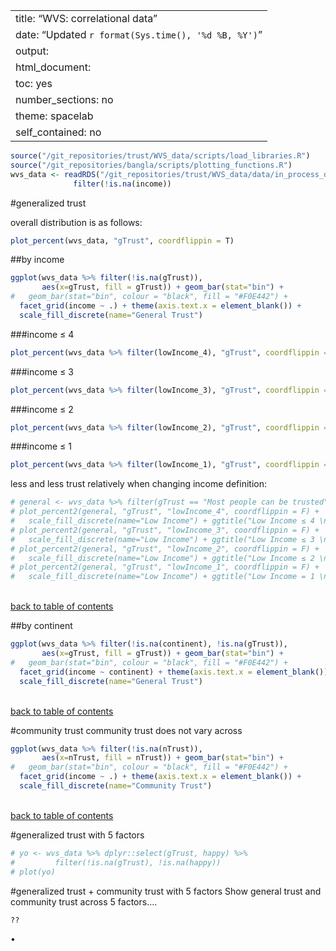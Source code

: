 
---
title: "WVS: correlational data"
date: "Updated `r format(Sys.time(), '%d %B, %Y')`"
output: 
  html_document:
    toc: yes
    number_sections: no
    theme: spacelab
    self_contained: no
---

```r
source("/git_repositories/trust/WVS_data/scripts/load_libraries.R")
source("/git_repositories/bangla/scripts/plotting_functions.R")
wvs_data <- readRDS("/git_repositories/trust/WVS_data/data/in_process_data/fulldata_cleaned.RDS") %>%
              filter(!is.na(income))
```

#generalized trust 

overall distribution is as follows: 
```r
plot_percent(wvs_data, "gTrust", coordflippin = T)
```

##by income
```r
ggplot(wvs_data %>% filter(!is.na(gTrust)), 
       aes(x=gTrust, fill = gTrust)) + geom_bar(stat="bin") + 
#   geom_bar(stat="bin", colour = "black", fill = "#F0E442") + 
  facet_grid(income ~ .) + theme(axis.text.x = element_blank()) + 
  scale_fill_discrete(name="General Trust")
```

###income ≤ 4
```r
plot_percent(wvs_data %>% filter(lowIncome_4), "gTrust", coordflippin = T)
```

###income ≤ 3 
```r
plot_percent(wvs_data %>% filter(lowIncome_3), "gTrust", coordflippin = T)
```

###income ≤ 2 
```r
plot_percent(wvs_data %>% filter(lowIncome_2), "gTrust", coordflippin = T)
```

###income ≤ 1
```r
plot_percent(wvs_data %>% filter(lowIncome_1), "gTrust", coordflippin = T)
```


less and less trust relatively when changing income definition:

```r
# general <- wvs_data %>% filter(gTrust == "Most people can be trusted")
# plot_percent2(general, "gTrust", "lowIncome_4", coordflippin = F) + 
#   scale_fill_discrete(name="Low Income") + ggtitle("Low Income ≤ 4 \non scale of 10")
# plot_percent2(general, "gTrust", "lowIncome_3", coordflippin = F) + 
#   scale_fill_discrete(name="Low Income") + ggtitle("Low Income ≤ 3 \non scale of 10")
# plot_percent2(general, "gTrust", "lowIncome_2", coordflippin = F) + 
#   scale_fill_discrete(name="Low Income") + ggtitle("Low Income ≤ 2 \non scale of 10")
# plot_percent2(general, "gTrust", "lowIncome_1", coordflippin = F) + 
#   scale_fill_discrete(name="Low Income") + ggtitle("Low Income = 1 \non scale of 10"); remove(general)
```

\
[back to table of contents](#TOC)

##by continent

```r
ggplot(wvs_data %>% filter(!is.na(continent), !is.na(gTrust)), 
       aes(x=gTrust, fill = gTrust)) + geom_bar(stat="bin") + 
#   geom_bar(stat="bin", colour = "black", fill = "#F0E442") + 
  facet_grid(income ~ continent) + theme(axis.text.x = element_blank()) + 
  scale_fill_discrete(name="General Trust")
```

\
[back to table of contents](#TOC)


#community trust 
community trust does not vary across 
```r
ggplot(wvs_data %>% filter(!is.na(nTrust)), 
       aes(x=nTrust, fill = nTrust)) + geom_bar(stat="bin") + 
#   geom_bar(stat="bin", colour = "black", fill = "#F0E442") + 
  facet_grid(income ~ .) + theme(axis.text.x = element_blank()) + 
  scale_fill_discrete(name="Community Trust")
```

\
[back to table of contents](#TOC)


#generalized trust with 5 factors

```r
# yo <- wvs_data %>% dplyr::select(gTrust, happy) %>% 
#         filter(!is.na(gTrust), !is.na(happy)) 
# plot(yo)
```

#generalized trust + community trust with 5 factors
Show general trust and community trust across 5 factors.... 
```r
??
```

•	


